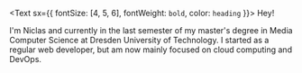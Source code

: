 <Text sx={{ fontSize: [4, 5, 6], fontWeight: `bold`, color: `heading` }}>
  Hey!
</Text>

I'm Niclas and currently in the last semester of my master's degree in Media Computer Science at Dresden University of Technology. I started as a regular web developer, but am now mainly focused on cloud computing and DevOps.

